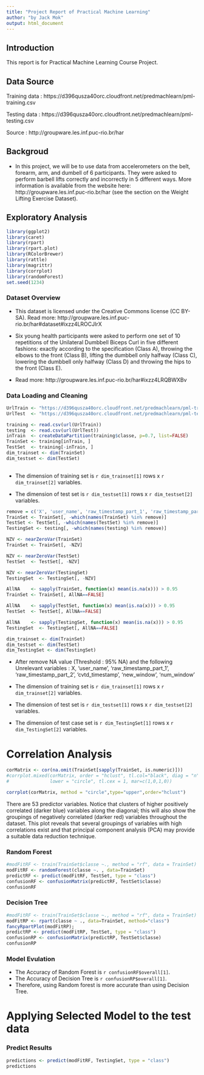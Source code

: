 ```yaml
---
title: "Project Report of Practical Machine Learning"
author: "by Jack Mok" 
output: html_document
---
```


## Introduction
This report is for Practical Machine Learning Course Project.

## Data Source 
Training data : https://d396qusza40orc.cloudfront.net/predmachlearn/pml-training.csv 

Testing data : https://d396qusza40orc.cloudfront.net/predmachlearn/pml-testing.csv 

Source : http://groupware.les.inf.puc-rio.br/har 

## Backgroud 
* In this project, we will be to use data from accelerometers on the belt, forearm, arm, and dumbell of 6 participants. They were asked to perform barbell lifts correctly and incorrectly in 5 different ways. More information is available from the website here: http://groupware.les.inf.puc-rio.br/har (see the section on the Weight Lifting Exercise Dataset). 

## Exploratory Analysis 
```r
library(ggplot2)
library(caret)
library(rpart)
library(rpart.plot)
library(RColorBrewer)
library(rattle)
library(magrittr)
library(corrplot)
library(randomForest)
set.seed(1234)
```   
### Dataset Overview
* This dataset is licensed under the Creative Commons license (CC BY-SA). Read more: http://groupware.les.inf.puc-rio.br/har#dataset#ixzz4LROCJIrX

* Six young health participants were asked to perform one set of 10 repetitions of the Unilateral Dumbbell Biceps Curl in five different fashions: exactly according to the specification (Class A), throwing the elbows to the front (Class B), lifting the dumbbell only halfway (Class C), lowering the dumbbell only halfway (Class D) and throwing the hips to the front (Class E).

* Read more: http://groupware.les.inf.puc-rio.br/har#ixzz4LRQBWXBv



### Data Loading and Cleaning
```r
UrlTrain <- "https://d396qusza40orc.cloudfront.net/predmachlearn/pml-training.csv"
UrlTest  <- "https://d396qusza40orc.cloudfront.net/predmachlearn/pml-testing.csv"

training <- read.csv(url(UrlTrain))
testing  <- read.csv(url(UrlTest))
inTrain  <- createDataPartition(training$classe, p=0.7, list=FALSE)
TrainSet <- training[inTrain, ]
TestSet  <- training[-inTrain, ]
dim_trainset <- dim(TrainSet)
dim_testset <- dim(TestSet)
                                        
```

* The dimension of training set is `r dim_trainset[1]` rows x `r dim_trainset[2]` variables.

* The dimension of test set is `r dim_testset[1]` rows x `r dim_testset[2]` variables.

```r
remove = c('X', 'user_name', 'raw_timestamp_part_1', 'raw_timestamp_part_2', 'cvtd_timestamp', 'new_window', 'num_window')
TrainSet <- TrainSet[, -which(names(TrainSet) %in% remove)]
TestSet <- TestSet[, -which(names(TestSet) %in% remove)]
TestingSet <- testing[, -which(names(testing) %in% remove)] 

NZV <- nearZeroVar(TrainSet)
TrainSet <- TrainSet[, -NZV] 

NZV <- nearZeroVar(TestSet)
TestSet  <- TestSet[, -NZV]

NZV <- nearZeroVar(TestingSet)
TestingSet  <- TestingSet[, -NZV]

AllNA    <- sapply(TrainSet, function(x) mean(is.na(x))) > 0.95
TrainSet <- TrainSet[, AllNA==FALSE]

AllNA    <- sapply(TestSet, function(x) mean(is.na(x))) > 0.95
TestSet  <- TestSet[, AllNA==FALSE]

AllNA    <- sapply(TestingSet, function(x) mean(is.na(x))) > 0.95
TestingSet  <- TestingSet[, AllNA==FALSE]

dim_trainset <- dim(TrainSet)
dim_testset <- dim(TestSet)
dim_TestingSet <- dim(TestingSet)

```

* After remove NA value (Threshold : 95% NA) and the following Unrelevant variables :
 X, 'user_name', 'raw_timestamp_part_1', 'raw_timestamp_part_2', 'cvtd_timestamp', 'new_window', 'num_window'

* The dimension of training set is `r dim_trainset[1]` rows x `r dim_trainset[2]` variables.

* The dimension of test set is `r dim_testset[1]` rows x `r dim_testset[2]` variables.

* The dimension of test case set is `r dim_TestingSet[1]` rows x `r dim_TestingSet[2]` variables.

# Correlation Analysis


```r
corMatrix <- cor(na.omit(TrainSet[sapply(TrainSet, is.numeric)]))
#corrplot.mixed(corMatrix, order = "hclust", tl.col="black", diag = "n", tl.pos = "lt", 
#               lower = "circle", tl.cex = 1, mar=c(1,0,1,0))

corrplot(corMatrix, method = "circle",type="upper",order="hclust")

```

There are 53 predictor variables.  Notice that clusters of higher positively correlated (darker blue) variables along the diagonal; this will also show the groupings of negatively correlated (darker red) variables throughout the dataset. This plot reveals that several groupings of variables with high correlations exist and that principal component analysis (PCA) may provide a suitable data reduction technique.

### Random Forest 
```r
#modFitRF <- train(TrainSet$classe ~., method = "rf", data = TrainSet)
modFitRF <- randomForest(classe ~. , data=TrainSet)
predictRF <- predict(modFitRF, TestSet, type = "class")
confusionRF <- confusionMatrix(predictRF, TestSet$classe)
confusionRF
```
### Decision Tree
```r
#modFitRF <- train(TrainSet$classe ~., method = "rf", data = TrainSet)
modFitRP <- rpart(classe ~ ., data=TrainSet, method="class")
fancyRpartPlot(modFitRP);
predictRP <- predict(modFitRP, TestSet, type = "class")
confusionRP <- confusionMatrix(predictRP, TestSet$classe)
confusionRP
```

### Model Evulation 
* The Accuracy of Random Forest is `r confusionRF$overall[1]`. 
* The Accuracy of Decision Tree is `r confusionRP$overall[1]`. 
* Therefore, using Random forest is more accurate than using Decision Tree.

# Applying Selected Model to the test data 
### Predict Results
```r
predictions <- predict(modFitRF, TestingSet, type = "class")
predictions
``` 
